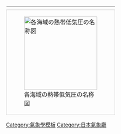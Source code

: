 {| class="navbox collapsible autocollapse" style="width:600px; margin:0 auto; text-align:center; font-size:80%"
! colspan="4" style="white-space:nowrap; font-size:110%"| {{Tnavbar-collapsible|[[日本氣象廳]][[熱帶氣旋]]對照圖|Tropical Cyclone Nippon}}
|-
| rowspan="3" width="200px" style="border:1px solid #cccccc"|[[Image:Tropical cyclone name ja.png|200px|center|各海域の熱帯低気圧の名称図]]
| width="20%" |北西[[太平洋]]
| width="20%" |北東太平洋<br>[[大西洋]]
| width="20%" |[[南太平洋]]<br>[[印度洋]]
|-
| style="border:2px solid #ffaaaa; background:#fff0f0;"|'''[[颱風]]'''<br>''"{{lang|en|Typhoon}}"''<br/>{{lang|ja|タイフーン}}
| style="border:2px solid #ffff99; background:#ffffe9;"|'''[[颶風]]'''<br>''"{{lang|en|Hurricane}}"''<br/>{{lang|ja|ハリケーン}}
| style="border:2px solid #aaffaa; background:#f0fff0;"|'''[[熱帶氣旋]]'''<br>''"{{lang|en|Cyclone}}"''<br/>{{lang|ja|サイクロン}}
|-
|[[:Category:太平洋颱風|一覽]]
|[[:Category:大西洋颶風|一覽]]
|[[:Category:氣旋類型|一覽]]
|}<noinclude>
[[Category:氣象學模板]][[Category:日本氣象廳]]
</noinclude>
